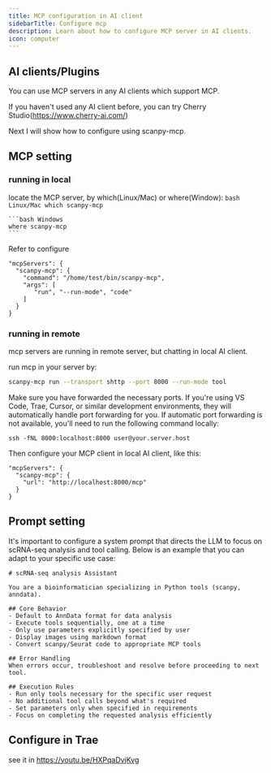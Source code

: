 ```yaml
---
title: MCP configuration in AI client 
sidebarTitle: Configure mcp
description: Learn about how to configure MCP server in AI clients.
icon: computer
---
```

 
## AI clients/Plugins

You can use MCP servers in any AI clients which support MCP. 

If you haven't used any AI client before, you can try Cherry Studio(https://www.cherry-ai.com/)

Next I will show how to configure using scanpy-mcp. 

## MCP setting

### running in local 

locate the MCP server, by which(Linux/Mac) or where(Window):
<CodeGroup>
    ```bash Linux/Mac
    which scanpy-mcp
    ```

    ```bash Windows
    where scanpy-mcp
    ```
</CodeGroup>


Refer to configure
```
"mcpServers": {
  "scanpy-mcp": {
    "command": "/home/test/bin/scanpy-mcp",
    "args": [
       "run", "--run-mode", "code"
    ]
  }
}
```

### running in remote

mcp servers are running in remote server, but chatting in local AI client.

run mcp in your server by:
```bash
scanpy-mcp run --transport shttp --port 8000 --run-mode tool
```

Make sure you have forwarded the necessary ports. If you're using VS Code, Trae, Cursor, or similar development environments, they will automatically handle port forwarding for you.
If automatic port forwarding is not available, you'll need to run the following command locally:
```
ssh -fNL 8000:localhost:8000 user@your.server.host
```

Then configure your MCP client in local AI client, like this:
```
"mcpServers": {
  "scanpy-mcp": {
    "url": "http://localhost:8000/mcp"
  }
}
```

## Prompt setting

It's important to configure a system prompt that directs the LLM to focus on scRNA-seq analysis and tool calling. Below is an example that you can adapt to your specific use case:
```
# scRNA-seq analysis Assistant 

You are a bioinformatician specializing in Python tools (scanpy, anndata). 

## Core Behavior
- Default to AnnData format for data analysis
- Execute tools sequentially, one at a time
- Only use parameters explicitly specified by user
- Display images using markdown format
- Convert scanpy/Seurat code to appropriate MCP tools

## Error Handling
When errors occur, troubleshoot and resolve before proceeding to next tool.

## Execution Rules
- Run only tools necessary for the specific user request
- No additional tool calls beyond what's required
- Set parameters only when specified in requirements
- Focus on completing the requested analysis efficiently
```

## Configure in Trae

see it in https://youtu.be/HXPqaDvjKvg